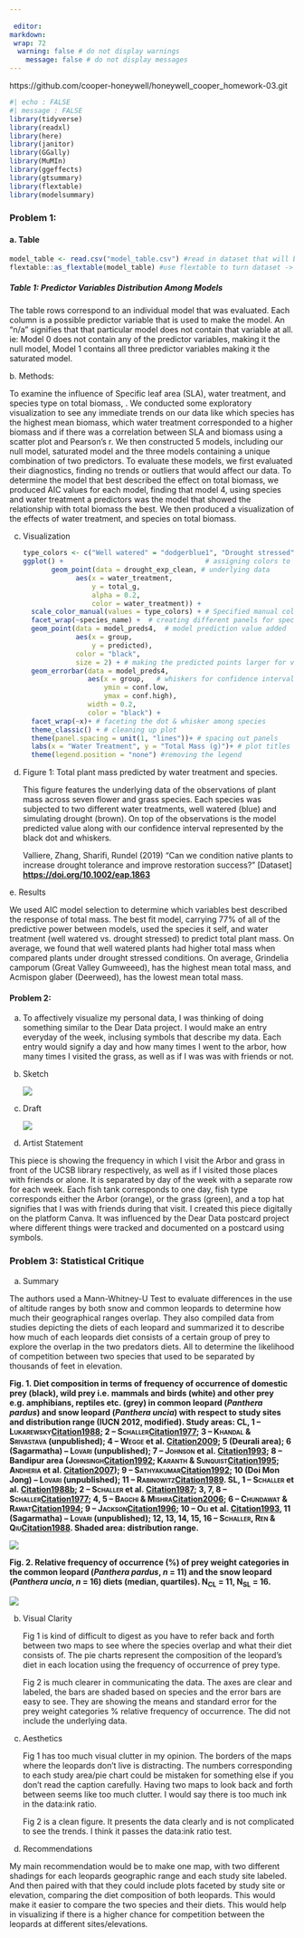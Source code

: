 ```yaml
---
 
 editor: 
markdown: 
 wrap: 72
  warning: false # do not display warnings
    message: false # do not display messages
---
```


https://github.com/cooper-honeywell/honeywell_cooper_homework-03.git

```r
#| echo : FALSE
#| message : FALSE
library(tidyverse)
library(readxl)
library(here)
library(janitor)
library(GGally)
library(MuMIn)
library(ggeffects)
library(gtsummary)
library(flextable)
library(modelsummary)
```

### Problem 1: 

#### a. Table

```r
model_table <- read.csv("model_table.csv") #read in dataset that will be our table
flextable::as_flextable(model_table) #use flextable to turn dataset -> table
```

##### Table 1: Predictor Variables Distribution Among Models

The table rows correspond to an individual model that was evaluated. Each column is a possible predictor variable that is used to make the model. An "n/a" signifies that that particular model does not contain that variable at all. ie: Model 0 does not contain any of the predictor variables, making it the null model, Model 1 contains all three predictor variables making it the saturated model.

b\. Methods:

To examine the influence of Specific leaf area (SLA), water treatment, and species type on total biomass, . We conducted some exploratory visualization to see any immediate trends on our data like which species has the highest mean biomass, which water treatment corresponded to a higher biomass and if there was a correlation between SLA and biomass using a scatter plot and Pearson's r. We then constructed 5 models, including our null model, saturated model and the three models containing a unique combination of two predictors. To evaluate these models, we first evaluated their diagnostics, finding no trends or outliers that would affect our data. To determine the model that best described the effect on total biomass, we produced AIC values for each model, finding that model 4, using species and water treatment a predictors was the model that showed the relationship with total biomass the best. We then produced a visualization of the effects of water treatment, and species on total biomass.

c.  Visualization

    ```r
    type_colors <- c("Well watered" = "dodgerblue1", "Drought stressed" = "sienna") 
    ggplot() +                                   # assigning colors to treatment
           geom_point(data = drought_exp_clean, # underlying data
                 aes(x = water_treatment,
                     y = total_g,
                     alpha = 0.2,
                     color = water_treatment)) + 
      scale_color_manual(values = type_colors) + # Specified manual color scale 
      facet_wrap(~species_name) +  # creating different panels for species
      geom_point(data = model_preds4,  # model prediction value added
                 aes(x = group, 
                     y = predicted), 
                 color = "black",
                 size = 2) + # making the predicted points larger for visibility
      geom_errorbar(data = model_preds4, 
                    aes(x = group,   # whiskers for confidence interval
                        ymin = conf.low, 
                        ymax = conf.high), 
                    width = 0.2, 
                    color = "black") +
      facet_wrap(~x)+ # faceting the dot & whisker among species
      theme_classic() + # cleaning up plot
      theme(panel.spacing = unit(1, "lines"))+ # spacing out panels
      labs(x = "Water Treatment", y = "Total Mass (g)")+ # plot titles
      theme(legend.position = "none") #removing the legend 
            
       
    ```

d.  Figure 1: Total plant mass predicted by water treatment and species.

    This figure features the underlying data of the observations of plant mass across seven flower and grass species. Each species was subjected to two different water treatments, well watered (blue) and simulating drought (brown). On top of the observations is the model predicted value along with our confidence interval represented by the black dot and whiskers.

    Valliere, Zhang, Sharifi, Rundel (2019) "Can we condition native plants to increase drought tolerance and improve restoration success?" \[Dataset\] [**https://doi.org/10.1002/eap.1863**](https://doi.org/10.1002/eap.1863)

e\. Results

We used AIC model selection to determine which variables best described the response of total mass. The best fit model, carrying 77% of all of the predictive power between models, used the species it self, and water treatment (well watered vs. drought stressed) to predict total plant mass. On average, we found that well watered plants had higher total mass when compared plants under drought stressed conditions. On average, Grindelia camporum (Great Valley Gumweeed), has the highest mean total mass, and Acmispon glaber (Deerweed), has the lowest mean total mass.

#### Problem 2:

a.  

    To affectively visualize my personal data, I was thinking of doing something similar to the Dear Data project. I would make an entry everyday of the week, inclusing symbols that describe my data. Each entry would signify a day and how many times I went to the arbor, how many times I visited the grass, as well as if I was was with friends or not.

b.  Sketch

    ![](images/clipboard-4054445157.png)

c.  Draft

    ![](images/affective viz.jpg)

d.  Artist Statement

This piece is showing the frequency in which I visit the Arbor and grass in front of the UCSB library respectively, as well as if I visited those places with friends or alone. It is separated by day of the week with a separate row for each week. Each fish tank corresponds to one day, fish type corresponds either the Arbor (orange), or the grass (green), and a top hat signifies that I was with friends during that visit. I created this piece digitally on the platform Canva. It was influenced by the Dear Data postcard project where different things were tracked and documented on a postcard using symbols.

### Problem 3: Statistical Critique

a. Summary

The authors used a Mann-Whitney-U Test to evaluate differences in the use of altitude ranges
by both snow and common leopards to determine how much their geographical ranges overlap. They also compiled data from studies depicting the diets of each leopard and summarized it to describe how much of each leopards diet consists of a certain group of prey to explore the overlap in the two predators diets. All to determine the likelihood of competition between two species that used to be separated by thousands of feet in elevation.

**Fig. 1. Diet composition in terms of frequency of occurrence of domestic prey (black), wild prey i.e. mammals and birds (white) and other prey e.g. amphibians, reptiles etc. (grey) in common leopard (*Panthera pardus*) and snow leopard (*Panthera uncia*) with respect to study sites and distribution range (IUCN 2012, modified). Study areas: CL, 1 – L[ukarewsky]{.smallcaps}[Citation1988](https://www.tandfonline.com/doi/full/10.1080/03949370.2013.806362?casa_token=aia1DdgfIocAAAAA%3A8a_ga0d4j9WyhL4PnI3Pxs55sAxadQDPVJ8u8SRmH9wHjJfClBKSm-WFWfSkXQGcvF3oNIMqEOh4RQ#); 2 – S[challer]{.smallcaps}[Citation1977](https://www.tandfonline.com/doi/full/10.1080/03949370.2013.806362?casa_token=aia1DdgfIocAAAAA%3A8a_ga0d4j9WyhL4PnI3Pxs55sAxadQDPVJ8u8SRmH9wHjJfClBKSm-WFWfSkXQGcvF3oNIMqEOh4RQ#); 3 – K[handal]{.smallcaps} & S[rivastava]{.smallcaps} (unpublished); 4 – W[egge]{.smallcaps} et al. [Citation2009](https://www.tandfonline.com/doi/full/10.1080/03949370.2013.806362?casa_token=aia1DdgfIocAAAAA%3A8a_ga0d4j9WyhL4PnI3Pxs55sAxadQDPVJ8u8SRmH9wHjJfClBKSm-WFWfSkXQGcvF3oNIMqEOh4RQ#); 5 (Deurali area); 6 (Sagarmatha) – L[ovari]{.smallcaps} (unpublished); 7 – J[ohnson]{.smallcaps} et al. [Citation1993](https://www.tandfonline.com/doi/full/10.1080/03949370.2013.806362?casa_token=aia1DdgfIocAAAAA%3A8a_ga0d4j9WyhL4PnI3Pxs55sAxadQDPVJ8u8SRmH9wHjJfClBKSm-WFWfSkXQGcvF3oNIMqEOh4RQ#); 8 – Bandipur area (J[ohnsingh]{.smallcaps}[Citation1992](https://www.tandfonline.com/doi/full/10.1080/03949370.2013.806362?casa_token=aia1DdgfIocAAAAA%3A8a_ga0d4j9WyhL4PnI3Pxs55sAxadQDPVJ8u8SRmH9wHjJfClBKSm-WFWfSkXQGcvF3oNIMqEOh4RQ#); K[aranth]{.smallcaps} & S[unquist]{.smallcaps}[Citation1995](https://www.tandfonline.com/doi/full/10.1080/03949370.2013.806362?casa_token=aia1DdgfIocAAAAA%3A8a_ga0d4j9WyhL4PnI3Pxs55sAxadQDPVJ8u8SRmH9wHjJfClBKSm-WFWfSkXQGcvF3oNIMqEOh4RQ#); A[ndheria]{.smallcaps} et al. [Citation2007](https://www.tandfonline.com/doi/full/10.1080/03949370.2013.806362?casa_token=aia1DdgfIocAAAAA%3A8a_ga0d4j9WyhL4PnI3Pxs55sAxadQDPVJ8u8SRmH9wHjJfClBKSm-WFWfSkXQGcvF3oNIMqEOh4RQ#)); 9 – S[athyakumar]{.smallcaps}[Citation1992](https://www.tandfonline.com/doi/full/10.1080/03949370.2013.806362?casa_token=aia1DdgfIocAAAAA%3A8a_ga0d4j9WyhL4PnI3Pxs55sAxadQDPVJ8u8SRmH9wHjJfClBKSm-WFWfSkXQGcvF3oNIMqEOh4RQ#); 10 (Doi Mon Jong) – L[ovari]{.smallcaps} (unpublished); 11 – R[abinowitz]{.smallcaps}[Citation1989](https://www.tandfonline.com/doi/full/10.1080/03949370.2013.806362?casa_token=aia1DdgfIocAAAAA%3A8a_ga0d4j9WyhL4PnI3Pxs55sAxadQDPVJ8u8SRmH9wHjJfClBKSm-WFWfSkXQGcvF3oNIMqEOh4RQ#). SL, 1 – S[challer]{.smallcaps} et al. [Citation1988b](https://www.tandfonline.com/doi/full/10.1080/03949370.2013.806362?casa_token=aia1DdgfIocAAAAA%3A8a_ga0d4j9WyhL4PnI3Pxs55sAxadQDPVJ8u8SRmH9wHjJfClBKSm-WFWfSkXQGcvF3oNIMqEOh4RQ#); 2 – S[challer]{.smallcaps} et al. [Citation1987](https://www.tandfonline.com/doi/full/10.1080/03949370.2013.806362?casa_token=aia1DdgfIocAAAAA%3A8a_ga0d4j9WyhL4PnI3Pxs55sAxadQDPVJ8u8SRmH9wHjJfClBKSm-WFWfSkXQGcvF3oNIMqEOh4RQ#); 3, 7, 8 – S[challer]{.smallcaps}[Citation1977](https://www.tandfonline.com/doi/full/10.1080/03949370.2013.806362?casa_token=aia1DdgfIocAAAAA%3A8a_ga0d4j9WyhL4PnI3Pxs55sAxadQDPVJ8u8SRmH9wHjJfClBKSm-WFWfSkXQGcvF3oNIMqEOh4RQ#); 4, 5 – B[agchi]{.smallcaps} & M[ishra]{.smallcaps}[Citation2006](https://www.tandfonline.com/doi/full/10.1080/03949370.2013.806362?casa_token=aia1DdgfIocAAAAA%3A8a_ga0d4j9WyhL4PnI3Pxs55sAxadQDPVJ8u8SRmH9wHjJfClBKSm-WFWfSkXQGcvF3oNIMqEOh4RQ#); 6 – C[hundawat]{.smallcaps} & R[awat]{.smallcaps}[Citation1994](https://www.tandfonline.com/doi/full/10.1080/03949370.2013.806362?casa_token=aia1DdgfIocAAAAA%3A8a_ga0d4j9WyhL4PnI3Pxs55sAxadQDPVJ8u8SRmH9wHjJfClBKSm-WFWfSkXQGcvF3oNIMqEOh4RQ#); 9 – J[ackson]{.smallcaps}[Citation1996](https://www.tandfonline.com/doi/full/10.1080/03949370.2013.806362?casa_token=aia1DdgfIocAAAAA%3A8a_ga0d4j9WyhL4PnI3Pxs55sAxadQDPVJ8u8SRmH9wHjJfClBKSm-WFWfSkXQGcvF3oNIMqEOh4RQ#); 10 – O[li]{.smallcaps} et al. [Citation1993](https://www.tandfonline.com/doi/full/10.1080/03949370.2013.806362?casa_token=aia1DdgfIocAAAAA%3A8a_ga0d4j9WyhL4PnI3Pxs55sAxadQDPVJ8u8SRmH9wHjJfClBKSm-WFWfSkXQGcvF3oNIMqEOh4RQ#), 11 (Sagarmatha) – L[ovari]{.smallcaps} (unpublished); 12, 13, 14, 15, 16 – S[challer]{.smallcaps}, R[en]{.smallcaps} & Q[iu]{.smallcaps}[Citation1988](https://www.tandfonline.com/doi/full/10.1080/03949370.2013.806362?casa_token=aia1DdgfIocAAAAA%3A8a_ga0d4j9WyhL4PnI3Pxs55sAxadQDPVJ8u8SRmH9wHjJfClBKSm-WFWfSkXQGcvF3oNIMqEOh4RQ#). Shaded area: distribution range.**

![](images/clipboard-3088740182.png)

**Fig. 2. Relative frequency of occurrence (%) of prey weight categories in the common leopard (*Panthera pardus*, *n* = 11) and the snow leopard (*Panthera uncia*, *n* = 16) diets (median, quartiles). N~CL~ = 11, N~SL~ = 16.**

![](images/clipboard-1838738008.png)

b.  Visual Clarity

    Fig 1 is kind of difficult to digest as you have to refer back and forth between two maps to see where the species overlap and what their diet consists of. The pie charts represent the composition of the leopard's diet in each location using the frequency of occurrence of prey type.

    Fig 2 is much clearer in communicating the data. The axes are clear and labeled, the bars are shaded based on species and the error bars are easy to see. They are showing the means and standard error for the prey weight categories % relative frequency of occurrence. The did not include the underlying data.

c.  Aesthetics

    Fig 1 has too much visual clutter in my opinion. The borders of the maps where the leopards don't live is distracting. The numbers corresponding to each study area/pie chart could be mistaken for something else if you don't read the caption carefully. Having two maps to look back and forth between seems like too much clutter. I would say there is too much ink in the data:ink ratio.

    Fig 2 is a clean figure. It presents the data clearly and is not complicated to see the trends. I think it passes the data:ink ratio test.

d.  Recommendations

My main recommendation would be to make one map, with two different shadings for each leopards geographic range and each study site labeled. And then paired with that they could include plots faceted by study site or elevation, comparing the diet composition of both leopards. This would make it easier to compare the two species and their diets. This would help in visualizing if there is a higher chance for competition between the leopards at different sites/elevations.
